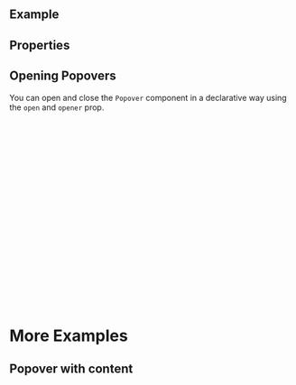 
<Meta of={ComponentStories} />

<DocsHeader since="0.9.0" />

<br />

## Example

<Canvas of={ComponentStories.Default} />

## Properties

<ControlsWithNote of={ComponentStories.Default} />

## Opening Popovers

You can open and close the `Popover` component in a declarative way using the `open` and `opener` prop.

```jsx
const MyComponentWithPopover = () => {
  const [popoverIsOpen, setPopoverIsOpen] = useState(false);
  return (
    <>
      <Button
        id={'openPopoverBtn'}
        onClick={() => {
          setPopoverIsOpen(true);
        }}
      >
        Open Popover
      </Button>
      <Popover
        opener={'openPopoverBtn'}
        open={popoverIsOpen}
        onClose={() => {
          setPopoverIsOpen(false);
        }}
      />
    </>
  );
};
```

# More Examples

## Popover with content

<Canvas of={ComponentStories.PopoverWithContent} />

<Footer />
